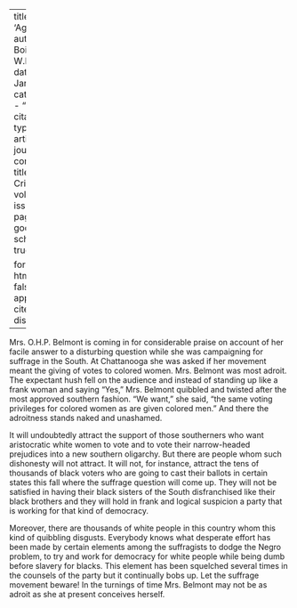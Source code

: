 
---
title: 'Agility'
author: Du Bois, W.E.B.
date: Jan. 1915
categories: 
  - ""
citation: 
  type: article-journal
  container-title: The Crisis
  volume: 9
  issue: 3
  page: 133
google-scholar: true

format:
  html:
    toc: false
    appendix-cite-as: display
---



Mrs. O.H.P. Belmont is coming in for considerable praise on account of her facile answer to a disturbing question while she was campaigning for suffrage in the South. At Chattanooga she was asked if her movement meant the giving of votes to colored women. Mrs. Belmont was most adroit. The expectant hush fell on the audience and instead of standing up like a frank woman and saying "Yes," Mrs. Belmont quibbled and twisted after the most approved southern fashion. "We want," she said, "the same voting privileges for colored women as are given colored men." And there the adroitness stands naked and unashamed.

It will undoubtedly attract the support of those southerners who want aristocratic white women to vote and to vote their narrow-headed prejudices into a new southern oligarchy. But there are people whom such dishonesty will not attract. It will not, for instance, attract the tens of thousands of black voters who are going to cast their ballots in certain states this fall where the suffrage question will come up. They will not be satisfied in having their black sisters of the South disfranchised like their black brothers and they will hold in frank and logical suspicion a party that is working for that kind of democracy.

Moreover, there are thousands of white people in this country whom this kind of quibbling disgusts. Everybody knows what desperate effort has been made by certain elements among the suffragists to dodge the Negro problem, to try and work for democracy for white people while being dumb before slavery for blacks. This element has been squelched several times in the counsels of the party but it continually bobs up. Let the suffrage movement beware! In the turnings of time Mrs. Belmont may not be as adroit as she at present con­ceives herself.
